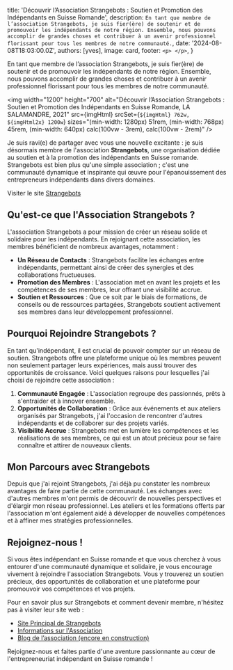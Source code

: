 
  title: 'Découvrir l’Association Strangebots : Soutien et Promotion des Indépendants en Suisse Romande',
  description: `En tant que membre de l’association Strangebots, je suis fier(ère) de soutenir et de promouvoir les indépendants de notre région. Ensemble, nous pouvons accomplir de grandes choses et contribuer à un avenir professionnel florissant pour tous les membres de notre communauté.`,
  date: '2024-08-08T18:03:00.0Z',
  authors: [yves],
  image: card,
  footer: `
    <p>
    </p>
  `,
}

En tant que membre de l’association Strangebots, je suis fier(ère) de soutenir et de promouvoir les indépendants de notre région. Ensemble, nous pouvons accomplir de grandes choses et contribuer à un avenir professionnel florissant pour tous les membres de notre communauté.

<!--more-->

<img
  width="1200"
  height="700"
  alt="Découvrir l’Association Strangebots : Soutien et Promotion des Indépendants en Suisse Romande, LA SALAMANDRE, 2021"
  src={imgHtml}
  srcSet={`${imgHtml} 762w, ${imgHtml2x} 1200w`}
  sizes="(min-width: 1280px) 51rem, (min-width: 768px) 45rem, (min-width: 640px) calc(100vw - 3rem), calc(100vw - 2rem)"
/>

<p>
    Je suis ravi(e) de partager avec vous une nouvelle excitante : je suis désormais membre de l'association&nbsp;<strong>Strangebots</strong>, une organisation dédiée au soutien et à la promotion des indépendants en Suisse romande. Strangebots est bien plus qu'une simple association ; c'est une communauté dynamique et inspirante qui œuvre pour l'épanouissement des entrepreneurs indépendants dans divers domaines.
</p>
<p>Visiter le site <a target="_blank" href="https://strangebots.ch/?ref=blog.bee-interactive.ch">Strangebots</a></p>
<h2>
    Qu'est-ce que l'Association Strangebots ?
</h2>
<p>
    L'association Strangebots a pour mission de créer un réseau solide et solidaire pour les indépendants. En rejoignant cette association, les membres bénéficient de nombreux avantages, notamment :
</p>
<ul>
    <li><strong>Un Réseau de Contacts</strong>&nbsp;: Strangebots facilite les échanges entre indépendants, permettant ainsi de créer des synergies et des collaborations fructueuses.</li>
    <li><strong>Promotion des Membres</strong>&nbsp;: L'association met en avant les projets et les compétences de ses membres, leur offrant une visibilité accrue.</li>
    <li><strong>Soutien et Ressources</strong>&nbsp;: Que ce soit par le biais de formations, de conseils ou de ressources partagées, Strangebots soutient activement ses membres dans leur développement professionnel.</li>
</ul>
<h2>
    Pourquoi Rejoindre Strangebots ?
</h2>
<p>
    En tant qu'indépendant, il est crucial de pouvoir compter sur un réseau de soutien. Strangebots offre une plateforme unique où les membres peuvent non seulement partager leurs expériences, mais aussi trouver des opportunités de croissance. Voici quelques raisons pour lesquelles j'ai choisi de rejoindre cette association :
</p>
<ol>
    <li><strong>Communauté Engagée</strong>&nbsp;: L'association regroupe des passionnés, prêts à s'entraider et à innover ensemble.</li>
    <li><strong>Opportunités de Collaboration</strong>&nbsp;: Grâce aux événements et aux ateliers organisés par Strangebots, j'ai l'occasion de rencontrer d'autres indépendants et de collaborer sur des projets variés.</li>
    <li><strong>Visibilité Accrue</strong>&nbsp;: Strangebots met en lumière les compétences et les réalisations de ses membres, ce qui est un atout précieux pour se faire connaître et attirer de nouveaux clients.</li>
</ol>
<h2>
    Mon Parcours avec Strangebots
</h2>
<p>
    Depuis que j'ai rejoint Strangebots, j'ai déjà pu constater les nombreux avantages de faire partie de cette communauté. Les échanges avec d'autres membres m'ont permis de découvrir de nouvelles perspectives et d'élargir mon réseau professionnel. Les ateliers et les formations offerts par l'association m'ont également aidé à développer de nouvelles compétences et à affiner mes stratégies professionnelles.
</p>
<h2>
    Rejoignez-nous !
</h2>
<p>
    Si vous êtes indépendant en Suisse romande et que vous cherchez à vous entourer d'une communauté dynamique et solidaire, je vous encourage vivement à rejoindre l'association Strangebots. Vous y trouverez un soutien précieux, des opportunités de collaboration et une plateforme pour promouvoir vos compétences et vos projets.
</p>
<p>
    Pour en savoir plus sur Strangebots et comment devenir membre, n'hésitez pas à visiter leur site web :
</p>
<ul>
    <li><a target="_blank" href="https://strangebots.ch/">Site Principal de Strangebots</a></li>
    <li><a target="_blank" href="https://strangebots.ch/association">Informations sur l'Association</a></li>
    <li><a target="_blank" href="https://strangebots.ch/blog">Blog de l’association (encore en construction)</a></li>
</ul>
<p>
    Rejoignez-nous et faites partie d'une aventure passionnante au cœur de l'entrepreneuriat indépendant en Suisse romande !
</p>
